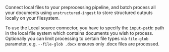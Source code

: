 Connect local files to your preprocessing pipeline, and batch process all your documents
using `unstructured-ingest` to store structured outputs locally on your filesystem.


To use the Local source connector, you have to specify the `input-path`: path in the local file system which contains
documents you wish to process.
Optionally you can limit processing to certain file types via `file-glob` parameter, e.g. `--file-glob .docx`
ensures only .docx files are processed.
